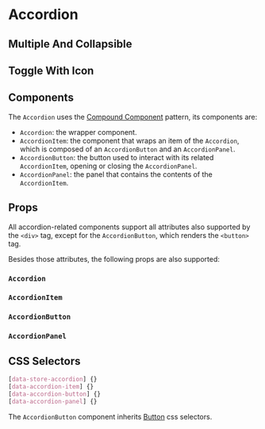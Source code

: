 

# Accordion

## Multiple And Collapsible

<Canvas>
  <Story id="molecules-accordion--multiple-and-collapsible" />
</Canvas>

## Toggle With Icon

<Canvas>
  <Story id="molecules-accordion--toggle-with-icon" />
</Canvas>

## Components

The `Accordion` uses the [Compound Component](https://kentcdodds.com/blog/compound-components-with-react-hooks) pattern, its components are:

- `Accordion`: the wrapper component.
- `AccordionItem`: the component that wraps an item of the `Accordion`, which is composed of an `AccordionButton` and an `AccordionPanel`.
- `AccordionButton`: the button used to interact with its related `AccordionItem`, opening or closing the `AccordionPanel`.
- `AccordionPanel`: the panel that contains the contents of the `AccordionItem`.

## Props

All accordion-related components support all attributes also supported by the `<div>` tag, except for the `AccordionButton`, which renders the `<button>` tag.

Besides those attributes, the following props are also supported:

### `Accordion`

<ArgsTable of={Accordion} />

### `AccordionItem`

<ArgsTable of={StorybookAccordionItem} />

### `AccordionButton`

<ArgsTable of={AccordionButton} />

### `AccordionPanel`

<ArgsTable of={AccordionPanel} />

## CSS Selectors

```css
[data-store-accordion] {}
[data-accordion-item] {}
[data-accordion-button] {}
[data-accordion-panel] {}
```

The `AccordionButton` component inherits [Button](?path=/docs/atoms-button--button#css-selectors) css selectors.
